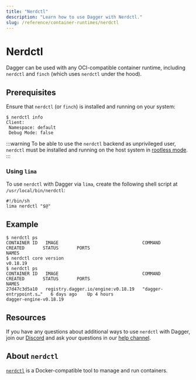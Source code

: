 ```yaml
---
title: "Nerdctl"
description: "Learn how to use Dagger with Nerdctl."
slug: /reference/container-runtimes/nerdctl
---
```


# Nerdctl

Dagger can be used with any OCI-compatible container runtime, including
`nerdctl` and `finch` (which uses `nerdctl` under the hood).

## Prerequisites

Ensure that `nerdctl` (or `finch`) is installed and running on your system:

```console
$ nerdctl info
Client:
 Namespace: default
 Debug Mode: false
```

:::warning
To be able to use the `nerdctl` backend as unprivileged user, `nerdctl` must be
installed and running on the host system in [rootless mode](https://github.com/containerd/nerdctl/blob/main/docs/rootless.md).
:::

### Using `lima`

To use `nerdctl` with Dagger via `lima`, create the following shell script at `/usr/local/bin/nerdctl`:

```console
#!/bin/sh
lima nerdctl "$@"
```

## Example

```console
$ nerdctl ps
CONTAINER ID   IMAGE                                COMMAND                  CREATED       STATUS       PORTS                                         NAMES
$ nerdctl core version
v0.18.19
$ nerdctl ps
CONTAINER ID   IMAGE                                COMMAND                  CREATED       STATUS       PORTS                                         NAMES
27d47c3d5a10   registry.dagger.io/engine:v0.18.19   "dagger-entrypoint.s…"   6 days ago    Up 4 hours                                                 dagger-engine-v0.18.19
```

## Resources

If you have any questions about additional ways to use `nerdctl` with Dagger, join our [Discord](https://discord.gg/dagger-io) and ask your questions in our [help channel](https://discord.com/channels/707636530424053791/1030538312508776540).

## About `nerdctl`

[`nerdctl`](https://github.com/containerd/nerdctl) is a Docker-compatible tool to manage and run containers.
